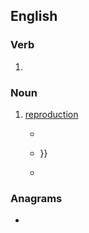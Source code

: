 ==English==

===Verb===
{{head|en|verb form}}

# {{present participle of|en|reproduce|nocat=1}}

===Noun===
{{en-noun|-|s}}

# {{lb|en|nonstandard|_|in the plural}} [[reproduction]]
#* {{quote-book|en|year=1996|title=Acta Theriologica|page=48|publisher=Pańtswowe Wydawn. Naukowe|passage=Juvenile and adult individuals of both sexes were considered '''reproducings''' in accordance with Amaya et al. (1979)}}
#* {{quote-book|en|year=2005|first=Heidi|last=Nast|first2=Steve|last2=Pile|title=Places Through the Body|publisher=Routledge|isbn=9781134682041|page=309|passage=It is important to note, here, that we are not thinking of social production only in  terms of political economy at this point, so that social production includes exchanges, circulations, consumings, refusals, and '''reproducings''' of all kinds, and that social{{...}}}}
#* {{quote-book|en|year=2013|first=Ulrich E.|last=Stegmann|title=Animal Communication Theory: Information and Influence|publisher=Cambridge University Press|isbn=9781107354890|page=140|passage=Understanding why a correlation persists, what kind of endurings or cyclings or  '''reproducings''' are accounting for it, can of course be a huge help in trying to  project the more exact path or paths that a correlation will take, hence in reading  signs.}}

===Anagrams===
* {{anagrams|en|a=cdeginoprru|proceduring}}